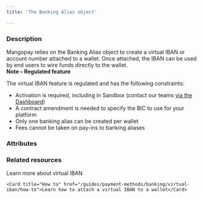 ```yaml
---
title: 'The Banking Alias object'

---
```


  
### Description
Mangopay relies on the Banking Alias object to create a virtual IBAN or account number attached to a wallet. Once attached, the IBAN can be used by end users to wire funds directly to the wallet.
<Note>  
**Note – Regulated feature** 
  
The virtual IBAN feature is regulated and has the following constraints:
- Activation is required, including in Sandbox (contact our teams <a href="https://hub.mangopay.com/" target="_blank">via the Dashboard</a>)
- A contract amendment is needed to specify the BIC to use for your platform
- Only one banking alias can be created per wallet
- Fees cannot be taken on pay-ins to banking aliases

</Note>  

### Attributes  

<OwnerName1 />  

<IBAN2 />  

<BIC3 />  

<LocalAccountDetails />  

<CreditedUserId2 />  

<Country8 />  

<Tag1 />  

<CreationDate />  

<Active3 />  

<Type8 />  

<Id />  

<WalletId />

### Related resources

<CardGroup col={2}> 
    <Card title="Guide" href="/guides/payment-methods/banking/virtual-iban">Learn more about virtual IBAN</Card>
    
    <Card title="How to" href="/guides/payment-methods/banking/virtual-iban/how-to">Learn how to attach a virtual IBAN to a wallet</Card>
</CardGroup>
